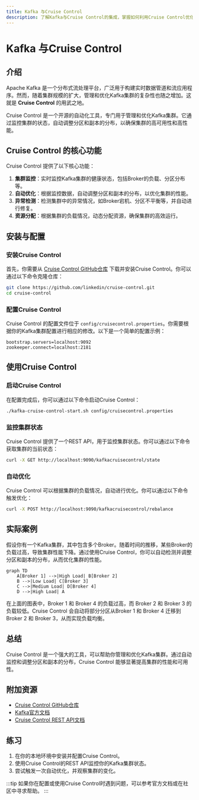 ```yaml
---
title: Kafka 与Cruise Control
description: 了解Kafka与Cruise Control的集成，掌握如何利用Cruise Control优化Kafka集群的性能和资源分配。
---
```


# Kafka 与Cruise Control

## 介绍

Apache Kafka 是一个分布式流处理平台，广泛用于构建实时数据管道和流应用程序。然而，随着集群规模的扩大，管理和优化Kafka集群的复杂性也随之增加。这就是 **Cruise Control** 的用武之地。

Cruise Control 是一个开源的自动化工具，专门用于管理和优化Kafka集群。它通过监控集群的状态，自动调整分区和副本的分布，以确保集群的高可用性和高性能。

## Cruise Control 的核心功能

Cruise Control 提供了以下核心功能：

1. **集群监控**：实时监控Kafka集群的健康状态，包括Broker的负载、分区分布等。
2. **自动优化**：根据监控数据，自动调整分区和副本的分布，以优化集群的性能。
3. **异常检测**：检测集群中的异常情况，如Broker宕机、分区不平衡等，并自动进行修复。
4. **资源分配**：根据集群的负载情况，动态分配资源，确保集群的高效运行。

## 安装与配置

### 安装Cruise Control

首先，你需要从 [Cruise Control GitHub仓库](https://github.com/linkedin/cruise-control) 下载并安装Cruise Control。你可以通过以下命令克隆仓库：

```bash
git clone https://github.com/linkedin/cruise-control.git
cd cruise-control
```

### 配置Cruise Control

Cruise Control 的配置文件位于 `config/cruisecontrol.properties`。你需要根据你的Kafka集群配置进行相应的修改。以下是一个简单的配置示例：

```properties
bootstrap.servers=localhost:9092
zookeeper.connect=localhost:2181
```

## 使用Cruise Control

### 启动Cruise Control

在配置完成后，你可以通过以下命令启动Cruise Control：

```bash
./kafka-cruise-control-start.sh config/cruisecontrol.properties
```

### 监控集群状态

Cruise Control 提供了一个REST API，用于监控集群状态。你可以通过以下命令获取集群的当前状态：

```bash
curl -X GET http://localhost:9090/kafkacruisecontrol/state
```

### 自动优化

Cruise Control 可以根据集群的负载情况，自动进行优化。你可以通过以下命令触发优化：

```bash
curl -X POST http://localhost:9090/kafkacruisecontrol/rebalance
```

## 实际案例

假设你有一个Kafka集群，其中包含多个Broker。随着时间的推移，某些Broker的负载过高，导致集群性能下降。通过使用Cruise Control，你可以自动检测并调整分区和副本的分布，从而优化集群的性能。

```mermaid
graph TD
    A[Broker 1] -->|High Load| B[Broker 2]
    B -->|Low Load| C[Broker 3]
    C -->|Medium Load| D[Broker 4]
    D -->|High Load| A
```

在上面的图表中，Broker 1 和 Broker 4 的负载过高，而 Broker 2 和 Broker 3 的负载较低。Cruise Control 会自动将部分分区从Broker 1 和 Broker 4 迁移到Broker 2 和 Broker 3，从而实现负载均衡。

## 总结

Cruise Control 是一个强大的工具，可以帮助你管理和优化Kafka集群。通过自动监控和调整分区和副本的分布，Cruise Control 能够显著提高集群的性能和可用性。

## 附加资源

- [Cruise Control GitHub仓库](https://github.com/linkedin/cruise-control)
- [Kafka官方文档](https://kafka.apache.org/documentation/)
- [Cruise Control REST API文档](https://github.com/linkedin/cruise-control/wiki/REST-APIs)

## 练习

1. 在你的本地环境中安装并配置Cruise Control。
2. 使用Cruise Control的REST API监控你的Kafka集群状态。
3. 尝试触发一次自动优化，并观察集群的变化。

:::tip
如果你在配置或使用Cruise Control时遇到问题，可以参考官方文档或在社区中寻求帮助。
:::